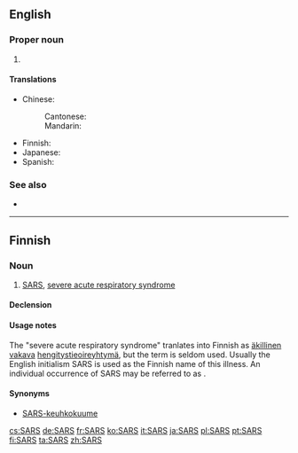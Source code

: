 {{also|sars}}
==English==

===Proper noun===
{{en-proper noun}}

# {{label|en|pathology}} {{acronym of|severe acute respiratory syndrome|lang=en}}

====Translations====
{{trans-top|Severe Acute Respiratory Syndrome}}
* Chinese:
*: Cantonese: {{t|yue|沙士|tr=saa1 si6-2|sc=Hani}}
*: Mandarin: {{t-needed|cmn}}
{{trans-mid}}
* Finnish: {{t+|fi|SARS}}
* Japanese: {{t|ja|サーズ|tr=sāzu}}
* Spanish: {{t|es|SRAS|m}}
{{trans-bottom}}

===See also===
* {{l|en|MERS}}

----

==Finnish==

===Noun===
{{fi-noun}}

# [[SARS]], [[severe acute respiratory syndrome]]

====Declension====
{{fi-decl-risti|n=sg|i=0|SARS|||a}}

====Usage notes====
The "severe acute respiratory syndrome" tranlates into Finnish as [[äkillinen]] [[vakava]] [[hengitystie]][[oireyhtymä]], but the term is seldom used. Usually the English initialism SARS is used as the Finnish name of this illness. An individual occurrence of SARS may be referred to as {{m|en|tapaus|SARS-tapaus}}.

====Synonyms====
* [[keuhkokuume|SARS-keuhkokuume]]

[[cs:SARS]]
[[de:SARS]]
[[fr:SARS]]
[[ko:SARS]]
[[it:SARS]]
[[ja:SARS]]
[[pl:SARS]]
[[pt:SARS]]
[[fi:SARS]]
[[ta:SARS]]
[[zh:SARS]]